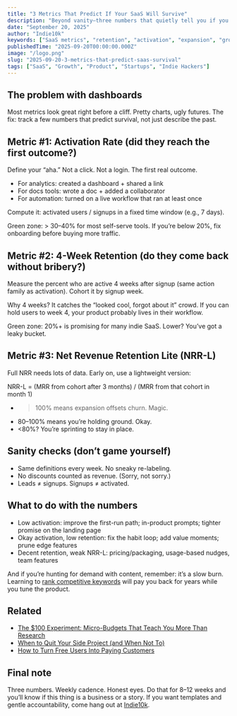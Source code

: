 ```yaml
---
title: "3 Metrics That Predict If Your SaaS Will Survive"
description: "Beyond vanity—three numbers that quietly tell you if you’ve got a business or just noise."
date: "September 20, 2025"
author: "Indie10k"
keywords: ["SaaS metrics", "retention", "activation", "expansion", "growth", "MRR", "Indie10k"]
publishedTime: "2025-09-20T00:00:00.000Z"
image: "/logo.png"
slug: "2025-09-20-3-metrics-that-predict-saas-survival"
tags: ["SaaS", "Growth", "Product", "Startups", "Indie Hackers"]
---
```


## The problem with dashboards

Most metrics look great right before a cliff. Pretty charts, ugly futures. The fix: track a few numbers that predict survival, not just describe the past.

## Metric #1: Activation Rate (did they reach the first outcome?)

Define your “aha.” Not a click. Not a login. The first real outcome.

- For analytics: created a dashboard + shared a link
- For docs tools: wrote a doc + added a collaborator
- For automation: turned on a live workflow that ran at least once

Compute it: activated users / signups in a fixed time window (e.g., 7 days).

Green zone: > 30–40% for most self-serve tools. If you’re below 20%, fix onboarding before buying more traffic.

## Metric #2: 4-Week Retention (do they come back without bribery?)

Measure the percent who are active 4 weeks after signup (same action family as activation). Cohort it by signup week.

Why 4 weeks? It catches the “looked cool, forgot about it” crowd. If you can hold users to week 4, your product probably lives in their workflow.

Green zone: 20%+ is promising for many indie SaaS. Lower? You’ve got a leaky bucket.

## Metric #3: Net Revenue Retention Lite (NRR-L)

Full NRR needs lots of data. Early on, use a lightweight version:

NRR-L = (MRR from cohort after 3 months) / (MRR from that cohort in month 1)

- >100% means expansion offsets churn. Magic.
- 80–100% means you’re holding ground. Okay.
- &lt;80%? You’re sprinting to stay in place.

## Sanity checks (don’t game yourself)

- Same definitions every week. No sneaky re-labeling.
- No discounts counted as revenue. (Sorry, not sorry.)
- Leads ≠ signups. Signups ≠ activated.

## What to do with the numbers

- Low activation: improve the first-run path; in-product prompts; tighter promise on the landing page
- Okay activation, low retention: fix the habit loop; add value moments; prune edge features
- Decent retention, weak NRR-L: pricing/packaging, usage-based nudges, team features

And if you’re hunting for demand with content, remember: it’s a slow burn. Learning to [rank competitive keywords](/blog/2025-09-10-how-to-rank-competitive-keywords) will pay you back for years while you tune the product.

## Related

- [The $100 Experiment: Micro-Budgets That Teach You More Than Research](/blog/2025-09-18-the-100-experiment)
- [When to Quit Your Side Project (and When Not To)](/blog/2025-09-17-when-to-quit-your-side-project)
- [How to Turn Free Users Into Paying Customers](/blog/2025-09-21-how-to-turn-free-users-into-paying-customers)

## Final note

Three numbers. Weekly cadence. Honest eyes. Do that for 8–12 weeks and you’ll know if this thing is a business or a story. If you want templates and gentle accountability, come hang out at [Indie10k](/).

